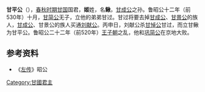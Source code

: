 '''甘平公'''（{{bd|？||？||catIdx=J}}），[[春秋时期|春秋时期]][[甘国|甘国]]国君，'''姬'''姓，名'''鳅'''，[[甘成公|甘成公]]之孙。鲁昭公十二年（前530年）十月，[[甘简公|甘简公]]无子，立他的弟弟甘过。甘过将要去掉[[甘成公|甘成公]]、[[甘景公|甘景公]]的族人，[[甘成公|甘成公]]、甘景公的族人买通[[刘献公|刘献公]]。丙申日，刘献公杀[[甘悼公|甘悼公]]甘过，而立甘鳅为甘平公。鲁昭公二十二年（前520年）[[王子朝|王子朝]]之乱，他和[[巩简公|巩简公]]在京地大败。

{{start box}}
{{s-before|[[甘悼公|甘悼公]]}}
{{s-title|[[甘国|甘国]]国君|前530年—}}
{{s-after|[[甘桓公|甘桓公]]}}
{{end box}}

==参考资料==
*《[[左传|左传]]》昭公

[[Category:甘國君主|Category:甘國君主]]